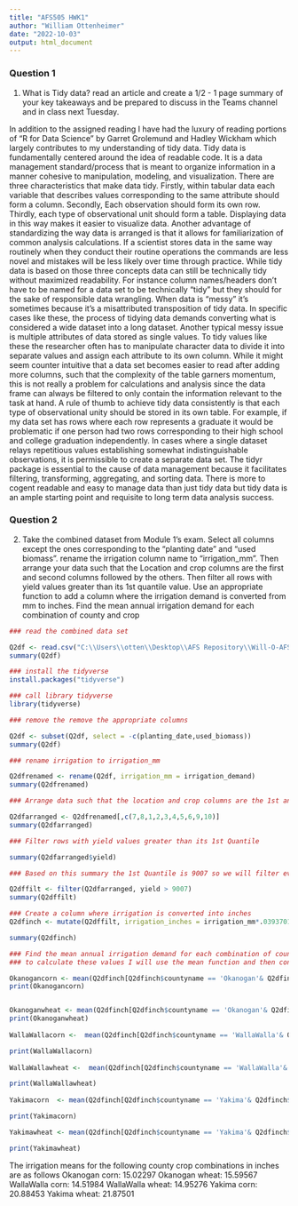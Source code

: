 ---
title: "AFS505 HWK1"
author: "William Ottenheimer"
date: "2022-10-03"
output: html_document
---

### Question 1

1) What is Tidy data? read an article and create a 1/2 - 1 page summary of your key takeaways and be prepared to discuss in the Teams channel and in class next Tuesday.

  In addition to the assigned reading I have had the luxury of reading portions of "R for Data Science" by Garret Grolemund and Hadley Wickham which largely contributes to my understanding of tidy data. Tidy data is fundamentally centered around the idea of readable code. It is a data management standard/process that is meant to organize information in a manner cohesive to manipulation, modeling, and visualization. There are three characteristics that make data tidy. Firstly, within tabular data each variable that describes values corresponding to the same attribute should form a column. Secondly, Each observation should form its own row. Thirdly, each type of observational unit should form a table. Displaying data in this way makes it easier to visualize data. Another advantage of standardizing the way data is arranged is that it allows for familiarization of common analysis calculations. If a scientist stores data in the same way routinely when they conduct their routine operations the commands are less novel and mistakes will be less likely over time through practice. While tidy data is based on those three concepts data can still be technically tidy without maximized readability. For instance column names/headers don't have to be named for a data set to be technically "tidy" but they should for the sake of responsible data wrangling. When data is "messy" it’s sometimes because it’s a misattributed transposition of tidy data. In specific cases like these, the process of tidying data demands converting what is considered a wide dataset into a long dataset. Another typical messy issue is multiple attributes of data stored as single values. To tidy values like these the researcher often has to manipulate character data to divide it into separate values and assign each attribute to its own column. While it might seem counter intuitive that a data set becomes easier to read after adding more columns, such that the complexity of the table garners momentum, this is not really a problem for calculations and analysis since the data frame can always be filtered to only contain the information relevant to the task at hand. A rule of thumb to achieve tidy data consistently is that each type of observational unity should be stored in its own table. For example, if my data set has rows where each row represents a graduate it would be problematic if one person had two rows corresponding to their high school and college graduation independently. In cases where a single dataset relays repetitious values establishing somewhat indistinguishable observations, it is permissible to create a separate data set. The tidyr package is essential to the cause of data management because it facilitates filtering, transforming, aggregating, and sorting data. There is more to cogent readable and easy to manage data than just tidy data but tidy data is an ample starting point and requisite to long term data analysis success.

### Question 2

2) Take the combined dataset from Module 1's exam. Select all columns except the ones corresponding to the "planting date" and "used biomass". rename the irrigation column name to "irrigation_mm". Then arrange your data such that the Location and crop columns are the first and second columns followed by the others. Then filter all rows with yield values greater than its 1st quantile value. Use an appropriate function to add a column where the irrigation demand is converted from mm to inches. Find the mean annual irrigation demand for each combination of county and crop

```{r}
### read the combined data set

Q2df <- read.csv("C:\\Users\\otten\\Desktop\\AFS Repository\\Will-O-AFS505\\ManagedCropData.csv")
summary(Q2df)

```

```{r}
### install the tidyverse
install.packages("tidyverse")

```
```{r}
### call library tidyverse
library(tidyverse)
```
```{r}
### remove the remove the appropriate columns

Q2df <- subset(Q2df, select = -c(planting_date,used_biomass))
summary(Q2df)
```


```{r}

### rename irrigation to irrigation_mm

Q2dfrenamed <- rename(Q2df, irrigation_mm = irrigation_demand)
summary(Q2dfrenamed)

```

```{r}
### Arrange data such that the location and crop columns are the 1st and 2nd

Q2dfarranged <- Q2dfrenamed[,c(7,8,1,2,3,4,5,6,9,10)]
summary(Q2dfarranged)
```

```{r}
### Filter rows with yield values greater than its 1st Quantile

summary(Q2dfarranged$yield)

### Based on this summary the 1st Quantile is 9007 so we will filter everything greater than 9007

Q2dffilt <- filter(Q2dfarranged, yield > 9007)
summary(Q2dffilt)
```

```{r}
### Create a column where irrigation is converted into inches
Q2dfinch <- mutate(Q2dffilt, irrigation_inches = irrigation_mm*.0393701)

summary(Q2dfinch)

```

```{r}
### Find the mean annual irrigation demand for each combination of county and crop... There are 2 crops and 3 counties so that is 6 combinations
### to calculate these values I will use the mean function and then condition the data being called as an argument

Okanogancorn <- mean(Q2dfinch[Q2dfinch$countyname == 'Okanogan'& Q2dfinch$cropname == 'Corn_grain', "irrigation_inches" ])
print(Okanogancorn)


Okanoganwheat <- mean(Q2dfinch[Q2dfinch$countyname == 'Okanogan'& Q2dfinch$cropname == 'Winter_Wheat', "irrigation_inches" ])
print(Okanoganwheat)
	
WallaWallacorn <-  mean(Q2dfinch[Q2dfinch$countyname == 'WallaWalla'& Q2dfinch$cropname == 'Corn_grain', "irrigation_inches" ])

print(WallaWallacorn)
	
WallaWallawheat <-  mean(Q2dfinch[Q2dfinch$countyname == 'WallaWalla'& Q2dfinch$cropname == 'Winter_Wheat', "irrigation_inches" ])

print(WallaWallawheat)
	
Yakimacorn  <- mean(Q2dfinch[Q2dfinch$countyname == 'Yakima'& Q2dfinch$cropname == 'Corn_grain', "irrigation_inches" ])

print(Yakimacorn)

Yakimawheat <- mean(Q2dfinch[Q2dfinch$countyname == 'Yakima'& Q2dfinch$cropname == 'Winter_Wheat', "irrigation_inches" ])

print(Yakimawheat)
```
The irrigation means for the following county crop combinations in inches are as follows
Okanogan corn: 15.02297
Okanogan wheat: 15.59567
WallaWalla corn: 14.51984
WallaWalla wheat: 14.95276
Yakima corn: 20.88453
Yakima wheat: 21.87501
